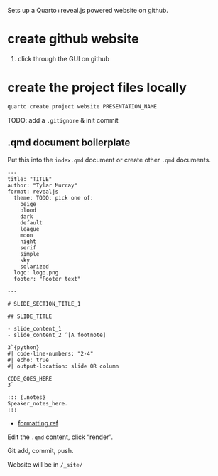 Sets up a Quarto+reveal.js powered website on github.

# create github website
1. click through the GUI on github

# create the project files locally
```bash
quarto create project website PRESENTATION_NAME
```

TODO: add a `.gitignore` & init commit

## .qmd document boilerplate
Put this into the `index.qmd` document or create other `.qmd` documents.

```qmd
---
title: "TITLE"
author: "Tylar Murray"
format: revealjs
  theme: TODO: pick one of:
    beige
    blood
    dark
    default
    league
    moon
    night
    serif
    simple
    sky
    solarized
  logo: logo.png
  footer: "Footer text"

---

# SLIDE_SECTION_TITLE_1

## SLIDE_TITLE

- slide_content_1
- slide_content_2 ^[A footnote]

3`{python}
#| code-line-numbers: "2-4"
#| echo: true
#| output-location: slide OR column

CODE_GOES_HERE
3`

::: {.notes}
Speaker_notes_here.
:::
```

* [formatting ref](https://quarto.org/docs/presentations/revealjs/)

Edit the `.qmd` content, click "render".

Git add, commit, push.

Website will be in `/_site/`

